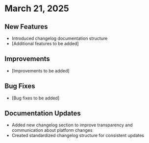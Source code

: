 # March 21, 2025

## New Features
- Introduced changelog documentation structure
- [Additional features to be added]

## Improvements
- [Improvements to be added]

## Bug Fixes
- [Bug fixes to be added]

## Documentation Updates
- Added new changelog section to improve transparency and communication about platform changes
- Created standardized changelog structure for consistent updates